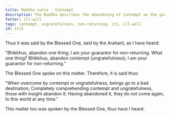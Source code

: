 ```yaml
---
title: Makkha sutta - Contempt
description: The Buddha describes the abandoning of contempt as the guarantee for non-returning.
fetter: ill-will
tags: contempt, ungratefulness, non-returning, iti, ill-will
id: iti5
---
```


Thus it was said by the Blessed One, said by the Arahant, as I have heard:

"Bhikkhus, abandon one thing; I am your guarantor for non-returning. What one thing? Bhikkhus, abandon contempt (ungratefulness); I am your guarantor for non-returning."

The Blessed One spoke on this matter. Therefore, it is said thus:

"When overcome by contempt or ungratefulness,
beings go to a bad destination;
Completely comprehending contempt and ungratefulness,
those with insight abandon it;
Having abandoned it, they do not come again,
to this world at any time."

This matter too was spoken by the Blessed One, thus have I heard.